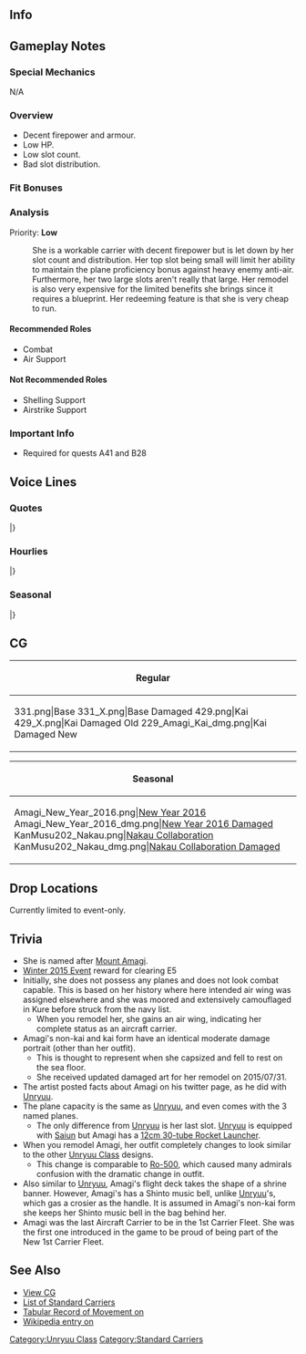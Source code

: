 ==Info==
{{KanmusuInfo|ID=202}}
{{KanmusuInfo|ID=229}}

==Gameplay Notes==
===Special Mechanics===
N/A

===Overview===
* Decent firepower and armour.
* Low HP.
* Low slot count.
* Bad slot distribution.

===Fit Bonuses===
{{:{{BASEPAGENAME}}/Equipment Bonuses}}
{{clear}}

===Analysis===
Priority: '''Low'''
: She is a workable carrier with decent firepower but is let down by her slot count and distribution. Her top slot being small will limit her ability to maintain the plane proficiency bonus against heavy enemy anti-air. Furthermore, her two large slots aren't really that large. Her remodel is also very expensive for the limited benefits she brings since it requires a blueprint. Her redeeming feature is that she is very cheap to run. 

====Recommended Roles====
* Combat
* Air Support

====Not Recommended Roles====
* Shelling Support
* Airstrike Support

===Important Info===
* Required for quests A41 and B28 <Unryuu Only>

==Voice Lines==
===Quotes===
{{ShipquoteHeader}}
{{ShipquoteKai
|scenario = Introduction
|origin = 雲龍型航空母艦、天城と申します。提督、どうぞよろしくお願い致します。天城、精進致します。
|translation = I'm the Unryuu-class aircraft carrier, Amagi. Pleased to make your acquaintance Admiral. I'll devote myself to you. 
|audio = Amagi-Introduction.ogg
}}
{{ShipquoteKai
|scenario = Introduction
|kai = yes
|origin = 雲龍型航空母艦天城です！提督！天城今なら十分活躍できます！
|translation = I'm the Unryuu-class aircraft carrier, Amagi! Admiral! This time I'll play an active role!<ref>Historically, she was never deployed.</ref>
|audio = AmagiKai-Introduction.ogg
}}
{{ShipquoteKai
|scenario = Library
|origin = 雲龍型航空母艦、その二番艦、天城です。
戦時急造計画であるマル急計画により、建造されました。
空母機動部隊として運用されることは叶いませんでしたが、呉空襲時の対空戦で奮闘しました。
|translation = I'm the 2nd ship of the Unryuu-class aircraft carriers, Amagi. 
I was built under the Rapid Naval Armaments Supplement Programme aka the Maru Kyuu Plan.<ref>Specifically, she was built under the [https://en.wikipedia.org/wiki/Modified_5th_Naval_Armaments_Supplement_Programme modified Maru Kyuu Plan].</ref>
I wasn't able to serve in a carrier task force, but I fought hard in the Kure Air Raid.<ref>She was meant to be part of CarDiv1 with her sister Unryuu but she was rendered inoperable during the [https://en.wikipedia.org/wiki/Bombing_of_Kure_(July_1945) Bombing of Kure] before she could be deployed.</ref>
|audio = Amagi-Library.ogg
}}
{{ShipquoteKai
|scenario = Secretary 1
|origin = えーっと・・・対空戦ですか？
|translation = Ummm... anti-air combat?
|audio = Amagi-Secretary_1.ogg
}}
{{ShipquoteKai
|scenario = Secretary 1
|kai = yes
|origin = はい！天城！出れます！
|translation = Yes! Amagi! Setting off!
|audio = AmagiKai-Secretary_1.ogg
}}
{{ShipquoteKai
|scenario = Secretary 2
|origin = 何？対空射撃・・・撃ち方はじめ！あれ・・・提督？あぁ、えっと・・・
|translation = What? Commencing... anti-air fire! Oh... Admiral? Ah, ummm...
|audio = Amagi-Secretary_2.ogg
}}
{{ShipquoteKai
|scenario = Secretary 3
|origin = 提督、天城の格納庫に何か御用でしょうか？艦載機を配備？わぁ！嬉しいです！
|translation = What do you want to do with my hangar Admiral? Deploying some carrier-based planes? Wow! I'm happy!
|audio = Amagi-Secretary_3.ogg
}}
{{ShipquoteKai
|scenario = Secretary 3
|kai = yes
|origin = 提督、天城の格納庫に何か御用でしょうか？新鋭艦載機の調査って・・・本当ですか？
|translation = What do you want to do with my hangar, Admiral? Checking the condition of the new carrier-based planes... Really?
|audio = AmagiKai-Secretary_3.ogg
}}
{{ShipquoteKai
|scenario = Secretary Idle
|origin = 函館・・・なんでだろう？懐かしい響・・・気のせいですね　あっ提督！お呼びでしょうか？天城精一杯頑張りますね！
|translation = Hakodate... What is this? It sounds... so nostalgic. Ah, Admiral! Did you call me? I'll do my very best!<ref>She was scrapped at Hakodate Docks.</ref>
|audio = Amagi-Idle.ogg
}}
{{ShipquoteKai
|scenario = Secretary (Married)
|origin = 提督、いつも本当にお疲れさまです。天城、ここに待機していますので、御用があればいつでもお呼びくださいね。
|translation = Thank you for your usual hard work, Admiral. I'll be standing by here so please call me if you have any orders.
|audio = Amagi-Secretary_Married.ogg
}}
{{ShipquoteKai
|scenario = Secretary (Married)
|kai = yes
|origin = 提督、天城に素敵な艦載機を…そして、主力航空母艦として運用してくれて…本当に、ありがとうございます！　…感謝でいっぱいです…
|translation = For giving me lovely carrier-based planes... and for letting me serve as a fleet carrier... thank you so very much, Admiral! ...I'm very grateful...
|audio = Amagi-Wedding_Line.ogg
}}
{{ShipquoteKai
|scenario = Wedding
|origin = 提督、お呼びでしょうか。えっ？天城に、これを…お受けいたします、提督。あ、ありがとうございます。ずっと、大切にします。
|translation = Did you call me Admiral? Eh? Is this for me... I accept, Admiral. Ah, thank you very much. I'll treasure it forever.
|audio = Amagi-Wedding.ogg
}}
{{ShipquoteKai
|scenario = Player's Score
|origin = 提督？情報は大切ですね！天城もそう思います
|translation = Admiral? Intelligence is important huh! I think so too.
|audio = Amagi-Looking_At_Scores.ogg
}}
{{ShipquoteKai
|scenario = Joining the Fleet
|origin = 航空戦隊！天城！出撃いたします！
|translation = Carrier Division! Amagi! Sortieing!
|audio = Amagi-Joining_A_Fleet.ogg
}}
{{ShipquoteKai
|scenario = Joining the Fleet
|kai = yes
|origin = 新生第一航空戦隊！天城！出撃致します！
|translation = Reformed 1st Carrier Division! Amagi! Sortieing!<ref>She was supposed to have been made the flagship of the CarDiv1 in December 1944 but she was sunk before then.</ref>
|audio = AmagiKai-Joining_A_Fleet.ogg
}}
{{ShipquoteKai
|scenario = Equipment 1
|origin = 対空火器の増強でしょうか？
|translation = Are you increasing the number of my anti-air guns?
|audio = Amagi-Equipment_1.ogg
}}
{{ShipquoteKai
|scenario = Equipment 2
|origin = 新しい艦載機・・・！天城感激です！ありがとうございます！
|translation = New planes...! I'm thankful! Thank you very much!
|audio = Amagi-Equipment_2.ogg
}}
{{ShipquoteKai
|scenario = Equipment 3
|origin = 天城が参ります！
|translation = I've arrived!
|audio = Amagi-Equipment_3.ogg
}}
{{ShipquoteKai
|scenario = Supply
|origin = 貴重な燃料や艦載機・・・ありがとうございます！
|translation = Thank you very much... for the precious fuel and carrier planes!
|audio = Amagi-Supply.ogg
}}
{{ShipquoteKai
|scenario = Docking (Minor Damage)
|origin = 深い傷ではないのですが・・・提督・・・すみません。
|translation = It's not a deep wound... Sorry... Admiral.
|audio = Amagi-Docking_Minor.ogg
}}
{{ShipquoteKai
|scenario = Docking (Major Damage)
|origin = 申し訳ありません・・・長いお風呂を頂きます・・・本当に・・・すみません・・・
|translation = I'm sorry... I'll be heading for a long bath... I'm really... sorry.
|audio = Amagi-Docking_Major.ogg
}}
{{ShipquoteKai
|scenario = Construction
|origin = 新造艦が就役した模様です。
|translation = It seems that a new ship has been commissioned.
|audio = Amagi-Construction.ogg
}}
{{ShipquoteKai
|scenario = Returning from Sortie
|origin = 艦隊が無事帰投しました、お疲れ様です。
|translation = The fleet has returned safely to port. Thanks for your hard work.
|audio = Amagi-Returning_From_Sortie.ogg
}}
{{ShipquoteKai
|scenario = Starting a Sortie
|origin = 航空母艦天城！抜錨致します！
|translation = Aircraft carrier Amagi! Setting sail!
|audio = Amagi-Starting_A_Sortie.ogg
}}
{{ShipquoteKai
|scenario = Starting a Battle
|origin = 対空射撃じゃありません！攻撃隊の発艦です！天城航空隊発艦始め！です！
|translation = This isn't anti-air defense! The attack squadrons are to launch! Amagi Attack Squadrons, begin takeoff! 
|audio = Amagi-Battle_Start.ogg
}}
{{ShipquoteKai
|scenario = Starting a Battle
|kai = yes
|origin = 第六〇一航空隊、発艦始め！さあ、始めます！
|translation = 601 Squadron, begin takeoff! Now, let's get started!
|audio = AmagiKai-Battle_Start.ogg
}}
{{ShipquoteKai
|scenario = Attack
|origin = 天城航空隊、お・・・お願いします！
|translation = Amagi attack squadrons, I... I'm counting on you!
|audio = Amagi-Attack.ogg
}}
{{ShipquoteKai
|scenario = Air Battle
|origin = 烈風…眩しい翼…あっ、自分の艦載機なのに、見惚れちゃいました！
|translation = Reppu... what dazzling wings... Ah, I was charmed by my own carrier planes!
|audio = AmagiKai-Attack.ogg
}}
{{ShipquoteKai
|scenario = Night Battle
|origin = つ・・・追撃ですか？そうですか。頑張ります。
|translation = We... we're pursuing? I see. I'll do my best.
|audio = Amagi-Night_Battle.ogg
}}
{{ShipquoteKai
|scenario = MVP
|origin = 天城が一番ですか・・・？本当に・・・？あぁ・・・ありがとうございます！嬉しい・・・
|translation = I'm number one...? Really? Ah... thank you very much. I'm happy...
|audio = Amagi-MVP.ogg
}}
{{ShipquoteKai
|scenario = MVP
|kai = yes
|origin = ふぅ・・・天城・・・戦果を挙げられて良かったです！努力すればやれるのですね！
|translation = Whoo... I'm... glad I could increase my achievements! When there's a will there's a way!
|audio = AmagiKai-MVP.ogg
}}
{{ShipquoteKai
|scenario = Minor Damage 1
|origin = 被弾！？応急処置を！
|translation = I'm hit!? Start damage control!
|audio = Amagi-Minor_Damage_1.ogg
}}
{{ShipquoteKai
|scenario = Minor Damage 2
|origin = 浸水を防いで！だ、大丈夫です！
|translation = Control the flooding! I-I'm fine!<ref>She was capsised by uncontrolled flooding when a bomb penetrated her flight deck.</ref>
|audio = Amagi-Minor_Damage_2.ogg
}}
{{ShipquoteKai
|scenario = Major Damage
|origin = うぅ・・・やられました・・・艦載機・・・発着艦不能です・・・
|translation = Ugh... They got me... I can't... launch planes now...
|audio = Amagi-Major_Damage.ogg
}}
{{ShipquoteKai
|scenario = Sunk
|origin = 沈むのに・・・天城・・・不思議な気持ちです・・・今度は精一杯・・生きました・・・よね・・・
|translation = I'm sinking... what... a strange feeling... This time... I gave it my best... right...
|audio = Amagi-Sunk.ogg
}}
|} <references/>

{{clear}}

===Hourlies===
{{ShipquoteHeader | type = hourly}}
{{ShipquoteKai
|scenario = 00:00 
|origin = 提督！日付が変わりました！本日はこの天城が時刻をお知らせしてまいりますね！はい！大丈夫です！頑張ります！
|translation = Admiral! It's a new day now! I'll be doing the time announcements today! Yes! I'll be fine! I'll do my best!
|audio = Amagi-00.ogg
}}
{{ShipquoteKai
|scenario = 01:00 
|origin = マルヒトマルマルとなりました。提督、夜は…艦隊も静かですね。
|translation = It's now 0100. The fleet at night... is quiet right, Admiral?
|audio = Amagi-01.ogg
}}
{{ShipquoteKai
|scenario = 02:00 
|origin = マルフタマルマルです。丑三つ時…ですね、提督。少し、怖いかって？　いえ、ぜんぜん…もんだい…な…く？　…て、提督？　どこ………ひゃぁっ！？
|translation = It's 0200. It's the Hour of the Ox... right Admiral. Am I scared? No, not... at all... ? ...Ad, admiral? Where are... Hyaaaaah!?<ref>丑三つ時 (ushimitsudoki) is the period between 2:00am to 2:30am under the ancient Japanese time-telling system, and is referred to as "the dead of the night."</ref>
|audio = Amagi-02.ogg
}}
{{ShipquoteKai
|scenario = 03:00 
|origin = マルサン、マルマルです。提督、あの…冗談とかやめて欲しいです。天城、本当にびっくりしました…べっ、別に怖くはないです…
|translation = It's 0300. Ummm, Admiral... I'd like it if you stopped with the pranks. I was really startled... I, I wasn't scared though...
|audio = Amagi-03.ogg
}}
{{ShipquoteKai
|scenario = 04:00 
|origin = マルヨンマルマルとなりました。提督、この時間はとても眠いですね？　ぇへ、頑張ります！
|translation = It's now 0400. You get really sleepy at this time right, Admiral? ...Ehe, I'm doing my best!
|audio = Amagi-04.ogg
}}
{{ShipquoteKai
|scenario = 05:00 
|origin = マルゴーマルマルです。夜が明けて来ました。そろそろ総員起こしの準備をいたしますね？
|translation = It's 0500. Dawn is here. It's almost time to assemble everyone right?
|audio = Amagi-05.ogg
}}
{{ShipquoteKai
|scenario = 06:00 
|origin = マルロクマルマル。艦隊、総員起こし！　朝です！　本日も一日、頑張りましょう！
|translation = 0600. Fleet, all hands assemble!! It's morning! Let's do our best today too!
|audio = Amagi-06.ogg
}}
{{ShipquoteKai
|scenario = 07:00 
|origin = マルナナマルマルです。提督、簡単で申し訳ないですが、朝餉の準備、こちらにどうぞ！　まず、今日のお味噌汁のお出汁は…
|translation = It's 0700. I'm sorry it's so simple but breakfast is ready, Admiral! First, today's miso soup stock is...
|audio = Amagi-07.ogg
}}
{{ShipquoteKai
|scenario = 08:00 
|origin = マルハチマルマルです。提督、天城の朝餉、お口に会いましたでしょうか？　あ、よかった♪　片付けますね？　ふふ、よかった♪…
|translation = It's 0800. Did my breakfast suit your tastes, Admiral? Ah, thank goodness♪ I'll tidy up now alright? Fufu, thank goodness♪...
|audio = Amagi-08.ogg
}}
{{ShipquoteKai
|scenario = 09:00 
|origin = マルキュウマルマルとなりました。提督、そろそろ艦隊出撃ですね。主力の艦隊編成は、如何致しましょうか？
|translation = It's now 0900. It's almost time to sortie the fleet, Admiral. Who will be the members of the main fleet?
|audio = Amagi-09.ogg
}}
{{ShipquoteKai
|scenario = 10:00 
|origin = ヒトマルマルマルです。そうですね、私も艦載機を搭載できて、ほんとうに嬉しいです！　いいものですね、艦載機。
|translation = It's 1000. That's right, I'm really happy I'm finally able to carry planes! Planes are great aren't they?
|audio = Amagi-10.ogg
}}
{{ShipquoteKai
|scenario = 11:00 
|origin = ヒトヒトマルマルです。そろそろ昼餉の準備をいたしますね？　提督、何か食べたいものはありますか？　何にしようかしら？
|translation = It's 1100. Shall I begin preparations for lunch soon? What do you want to eat, Admiral? I wonder what I should make...
|audio = Amagi-11.ogg
}}
{{ShipquoteKai
|scenario = 12:00 
|origin = ヒトフタマルマル、正午です！　提督、お昼は和風カレーにしてみました。丼いっぱいで召し上がれっ♪　おかわりもありますよ？
|translation = 1200, it's noon! It's a Japanese-style curry for lunch, Admiral. He's a full bowl for you♪ There's seconds too you know?<ref>The term she uses specifically means 'rice with toppings on top'.</ref>
|audio = Amagi-12.ogg
}}
{{ShipquoteKai
|scenario = 13:00 
|origin = ヒトサンマルマルです。和風のカレーもいいでしょう？　やはりお出汁！　そして片栗粉のとろみもポイントなんです！　うふふ♪
|translation = It's 1300. How was the Japanese-style curry? It's definitely the dashi! Also using potato starch as a thickener is a key point! Ufufu♪<ref>'Dashi' is a stock made from dried bonito tuna and konbu seaweed.</ref>
|audio = Amagi-13.ogg
}}
{{ShipquoteKai
|scenario = 14:00 
|origin = ヒトヨンマルマルとなりました。あ、雲龍姉様！　調子はいかがですか？　姉様、最近とっても綺麗…天城も見習います！
|translation = It's now 1400. Ah, Unryuu-neesama! How are you? You've been looking more beautiful these days... I want to be like you too!
|audio = Amagi-14.ogg
}}
{{ShipquoteKai
|scenario = 15:00 
|origin = ヒトゴーマルマルです。提督、甘いモノでもいかがですか？　間宮さんにお願いして、葛餅をいただいてきました！　ご一緒に♪
|translation = It's 1500. Would you like something sweet, Admiral? I asked Mamiya-san to make us some kuzumochi! Let's eat it together♪<ref>[https://en.wikipedia.org/wiki/Kuzumochi Kuzumochi]are mochi made from arrowroot starch.</ref>
|audio = Amagi-15.ogg
}}
{{ShipquoteKai
|scenario = 16:00 
|origin = ヒトロクマルマルです。提督、私も鍛錬すれば、飛龍さんや蒼龍さんのようになれますか？　え、本当？　天城、頑張ります！
|translation = It's 1600. If I train hard enough, can I be like Hiryuu-san and Souryuu-san Admiral? Eh, really? I'll do my best!<ref>The Unryuu-class were based off the design of Hiryuu.</ref>
|audio = Amagi-16.ogg
}}
{{ShipquoteKai
|scenario = 17:00 
|origin = ヒトナナマルマルです。提督、夕焼けが綺麗ですね？　え、天城もって…やだ、なに言って♪　…あ、戻ろうって？　そうですね…
|translation = It's 1900. Admiral, the sunset is beautiful right? Eh, me too... Oh you, what are you saying♪ ...Ah, time to go back? That's right...<ref>Saying she's as beautiful as the sunset.</ref>
|audio = Amagi-17.ogg
}}
{{ShipquoteKai
|scenario = 18:00 
|origin = ヒトハチマルマルとなりました。提督、天城、夕餉の支度に入りますね？　天城、腕を奮います！　少しお待ちくださいませ！
|translation = It's now 1800. Admiral, I'll begin preparations for dinner alright? I'll show you my skills! Please wait a moment!
|audio = Amagi-18.ogg
}}
{{ShipquoteKai
|scenario = 19:00 
|origin = ヒトキュウマルマルです。夕餉は洋食にしてみました。カツレツです！　さ、召し上がれ♪　コーンスープも用意致しました♪
|translation = It's 1900. I made Western food for dinner. It's a cutlet! Now, eat up♪ I made corn soup too♪
|audio = Amagi-19.ogg
}}
{{ShipquoteKai
|scenario = 20:00 
|origin = フタマルマルマルです。え、カツレツはとんかつとは違いますよ？　え、どう違うかですって？　それはですね…まずそもそも…
|translation = It's 2000. Eh, is cutlet is different from tonkatsu? Eh, what's the difference? Well... first it's...<ref>Cutlet was originally breaded, deep-fried beef while tonkatsu is pork.</ref> 
|audio = Amagi-20.ogg
}}
{{ShipquoteKai
|scenario = 21:00 
|origin = フタヒトマルマルです、提督。そうですね、妹の葛城ですか？　はい、再び会えると信じています。航空戦隊を組みたいですね。
|translation = It's 2100, Admiral. That's right, our sister Katsuragi? Yes, I believe we'll meet again. I want to form a carrier division with her.<ref>Katsuragi was also supposed to be in CarDiv1.</ref>
|audio = Amagi-21.ogg
}}
{{ShipquoteKai
|scenario = 22:00 
|origin = フタフタマルマルとなりました。夜は静か…じゃーないみたいですね。あの天城、静かにってお願いしてきましょうか？
|translation = It's now 2200. The night is quiet... or not. Shall I go and ask them to keep it down?
|audio = Amagi-22.ogg
}}
{{ShipquoteKai
|scenario = 23:00 
|origin = フタサンマルマルです。提督、今日も一日本当にお疲れ様でした。ぐっすりお休みになって、疲れをとってくださいね？
|translation = It's 2300. Thank you so much for your hard work everyday, Admiral. Please get a good night's sleep alright?
|audio = Amagi-23.ogg
}}
|} <references/>

{{clear}}

===Seasonal===
{{SeasonalHeaderOld}}
{{SeasonalQuote
|scenario = [[Seasonal/Second_Anniversary|2nd Anniversary]]
|origin = 提督！今日は、特別な日ですね！天城、ご一緒できて、光栄です！うふふ～嬉しい。
|translation =	Admiral! Today is a special day! I’m honoured to be by your side! Ufufu~ I’m happy. 
|audio = 202_Amagi_2ndAnniv.mp3
|notes = 
}}
{{SeasonalQuote
|scenario = [[Seasonal/Christmas_2015|Christmas 2015]]
|origin = メリークリスマスです、提督！函館や呉の夜景もきれいですよ、きっと！
|translation =	Merry Christmas, Admiral! The night view of Hakodate and Kure is definitely beautiful!
|audio = Amagi_Christmas_2015_Sec1.ogg
|notes =
}}
{{SeasonalQuote
|scenario = [[Seasonal/New_Year_2016|New Year 2016]]
|origin = 提督、新年あけまして、おめでとうございます。天城、新年をご一緒できて、光栄です！
|translation =	Happy New Year, Admiral. It’s an honor to be able to be by your side for another year!
|audio = Amagi_New_Years_Day_2016.ogg
|notes = 
}}
|}

==CG==
{| class="mw-collapsible mw-collapsed wikitable" style="width: 100%;"
!Regular
|-
|<gallery>
331.png|Base
331_X.png|Base Damaged
429.png|Kai
429_X.png|Kai Damaged Old
229_Amagi_Kai_dmg.png|Kai Damaged New
</gallery>
|}

{| class="mw-collapsible mw-collapsed wikitable" style="width: 100%;"
!Seasonal
|-
|<gallery>
Amagi_New_Year_2016.png|[[Seasonal/New_Year_2016|New Year 2016]]
Amagi_New_Year_2016_dmg.png|[[Seasonal/New_Year_2016|New Year 2016 Damaged]]
KanMusu202_Nakau.png|[[Seasonal/Nakau_Collaboration|Nakau Collaboration]]
KanMusu202_Nakau_dmg.png|[[Seasonal/Nakau_Collaboration|Nakau Collaboration Damaged]]
</gallery>
|}

==Drop Locations==
Currently limited to event-only.

==Trivia==
*She is named after [https://en.wikipedia.org/wiki/Mount_Amagi Mount Amagi].
*[[Winter 2015 Event]] reward for clearing E5
*Initially, she does not possess any planes and does not look combat capable. This is based on her history where here intended air wing was assigned elsewhere and she was moored and extensively camouflaged in Kure before struck from the navy list.
**When you remodel her, she gains an air wing, indicating her complete status as an aircraft carrier.
*Amagi's non-kai and kai form have an identical moderate damage portrait (other than her outfit).
**This is thought to represent when she capsized and fell to rest on the sea floor.
**She received updated damaged art for her remodel on 2015/07/31.
*The artist posted facts about Amagi on his twitter page, as he did with [[Unryuu]].
*The plane capacity is the same as [[Unryuu]], and even comes with the 3 named planes.
**The only difference from [[Unryuu]] is her last slot. [[Unryuu]] is equipped with [[Saiun]] but Amagi has a [[12cm 30-tube Rocket Launcher]].
*When you remodel Amagi, her outfit completely changes to look similar to the other [[:Category:Unryuu Class|Unryuu Class]] designs.
**This change is comparable to [[Ro-500]], which caused many admirals confusion with the dramatic change in outfit.
*Also similar to [[Unryuu]], Amagi's flight deck takes the shape of a shrine banner. However, Amagi's has a Shinto music bell, unlike [[Unryuu]]'s, which gas a crosier as the handle. It is assumed in Amagi's non-kai form she keeps her Shinto music bell in the bag behind her.
*Amagi was the last Aircraft Carrier to be in the 1st Carrier Fleet. She was the first one introduced in the game to be proud of being part of the New 1st Carrier Fleet.

==See Also==
* [[{{PAGENAMEE}}/Gallery|View {{PAGENAME}} CG]]
* [[EliteCV|List of Standard Carriers]]
* [http://www.combinedfleet.com/amagi.htm Tabular Record of Movement on {{PAGENAMEE}}]
* [[wikipedia:Japanese_aircraft_carrier_Amagi|Wikipedia entry on {{PAGENAMEE}}]]
{{clear}}


{{Shiplist}}
[[Category:Unryuu Class]]
[[Category:Standard Carriers]]